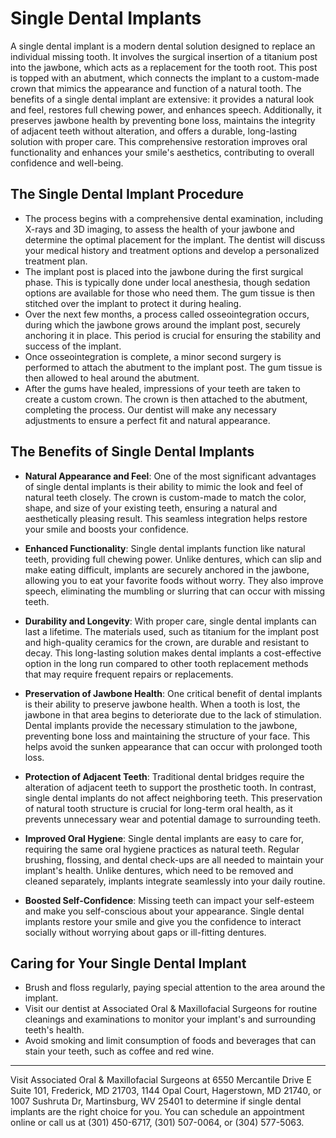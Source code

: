 # Single Dental Implants

A single dental implant is a modern dental solution designed to replace an individual missing tooth. It involves the surgical insertion of a titanium post into the jawbone, which acts as a replacement for the tooth root. This post is topped with an abutment, which connects the implant to a custom-made crown that mimics the appearance and function of a natural tooth. The benefits of a single dental implant are extensive: it provides a natural look and feel, restores full chewing power, and enhances speech. Additionally, it preserves jawbone health by preventing bone loss, maintains the integrity of adjacent teeth without alteration, and offers a durable, long-lasting solution with proper care. This comprehensive restoration improves oral functionality and enhances your smile's aesthetics, contributing to overall confidence and well-being. 

## The Single Dental Implant Procedure

- The process begins with a comprehensive dental examination, including X-rays and 3D imaging, to assess the health of your jawbone and determine the optimal placement for the implant. The dentist will discuss your medical history and treatment options and develop a personalized treatment plan. 
- The implant post is placed into the jawbone during the first surgical phase. This is typically done under local anesthesia, though sedation options are available for those who need them. The gum tissue is then stitched over the implant to protect it during healing. 
- Over the next few months, a process called osseointegration occurs, during which the jawbone grows around the implant post, securely anchoring it in place. This period is crucial for ensuring the stability and success of the implant. 
- Once osseointegration is complete, a minor second surgery is performed to attach the abutment to the implant post. The gum tissue is then allowed to heal around the abutment. 
- After the gums have healed, impressions of your teeth are taken to create a custom crown. The crown is then attached to the abutment, completing the process. Our dentist will make any necessary adjustments to ensure a perfect fit and natural appearance. 

## The Benefits of Single Dental Implants 

- **Natural Appearance and Feel**: One of the most significant advantages of single dental implants is their ability to mimic the look and feel of natural teeth closely. The crown is custom-made to match the color, shape, and size of your existing teeth, ensuring a natural and aesthetically pleasing result. This seamless integration helps restore your smile and boosts your confidence. 

- **Enhanced Functionality**: Single dental implants function like natural teeth, providing full chewing power. Unlike dentures, which can slip and make eating difficult, implants are securely anchored in the jawbone, allowing you to eat your favorite foods without worry. They also improve speech, eliminating the mumbling or slurring that can occur with missing teeth.

- **Durability and Longevity**: With proper care, single dental implants can last a lifetime. The materials used, such as titanium for the implant post and high-quality ceramics for the crown, are durable and resistant to decay. This long-lasting solution makes dental implants a cost-effective option in the long run compared to other tooth replacement methods that may require frequent repairs or replacements. 

- **Preservation of Jawbone Health**: One critical benefit of dental implants is their ability to preserve jawbone health. When a tooth is lost, the jawbone in that area begins to deteriorate due to the lack of stimulation. Dental implants provide the necessary stimulation to the jawbone, preventing bone loss and maintaining the structure of your face. This helps avoid the sunken appearance that can occur with prolonged tooth loss. 

- **Protection of Adjacent Teeth**: Traditional dental bridges require the alteration of adjacent teeth to support the prosthetic tooth. In contrast, single dental implants do not affect neighboring teeth. This preservation of natural tooth structure is crucial for long-term oral health, as it prevents unnecessary wear and potential damage to surrounding teeth. 

- **Improved Oral Hygiene**: Single dental implants are easy to care for, requiring the same oral hygiene practices as natural teeth. Regular brushing, flossing, and dental check-ups are all needed to maintain your implant's health. Unlike dentures, which need to be removed and cleaned separately, implants integrate seamlessly into your daily routine. 

- **Boosted Self-Confidence**: Missing teeth can impact your self-esteem and make you self-conscious about your appearance. Single dental implants restore your smile and give you the confidence to interact socially without worrying about gaps or ill-fitting dentures.

## Caring for Your Single Dental Implant

- Brush and floss regularly, paying special attention to the area around the implant. 
- Visit our dentist at Associated Oral & Maxillofacial Surgeons for routine cleanings and examinations to monitor your implant's and surrounding teeth's health. 
- Avoid smoking and limit consumption of foods and beverages that can stain your teeth, such as coffee and red wine. 

---

Visit Associated Oral & Maxillofacial Surgeons at 6550 Mercantile Drive E Suite 101, Frederick, MD 21703, 1144 Opal Court, Hagerstown, MD 21740, or 1007 Sushruta Dr, Martinsburg, WV 25401 to determine if single dental implants are the right choice for you. You can schedule an appointment online or call us at (301) 450-6717, (301) 507-0064, or (304) 577-5063.